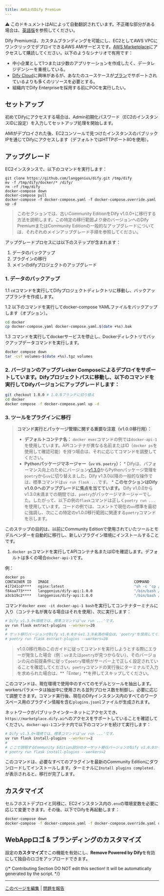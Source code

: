 ```yaml
---
title: AWS上のDify Premium
---
```


<Note> ⚠️ このドキュメントはAIによって自動翻訳されています。不正確な部分がある場合は、[英語版](/en/self-hosting/platform-guides/dify-premium)を参照してください。</Note>

Dify Premiumは、カスタムブランディングを可能にし、EC2としてAWS VPCにワンクリックでデプロイできるAWS AMIサービスです。[AWS Marketplace](https://aws.amazon.com/marketplace/pp/prodview-t22mebxzwjhu6)にアクセスして購読してください。以下のようなシナリオで有用です：

* 中小企業として1つまたは少数のアプリケーションを作成したく、データレジデンシーを重視している。
* [Dify Cloud](https://cloud.dify.ai)に興味があるが、あなたのユースケースが[プラン](https://dify.ai/pricing)でサポートされているよりも多くのリソースを必要とする。
* 組織内でDify Enterpriseを採用する前にPOCを実行したい。

## セットアップ

初めてDifyにアクセスする場合は、Admin初期化パスワード（EC2のインスタンスIDに設定）を入力してセットアップ処理を開始します。

AMIがデプロイされた後、EC2コンソールで見つけたインスタンスのパブリックIPを通じてDifyにアクセスします（デフォルトではHTTPポート80を使用）。

## アップグレード

EC2インスタンスで、以下のコマンドを実行します：

```
git clone https://github.com/langgenius/dify.git /tmp/dify
mv -f /tmp/dify/docker/* /dify/
rm -rf /tmp/dify
docker-compose down
docker-compose pull
docker-compose -f docker-compose.yaml -f docker-compose.override.yaml up -d
```

<Accordion title="Community Editionをv1.0.0+にアップグレード">

> このセクションでは、古いCommunity EditionをDify v1.0.0+に移行する方法を説明します。この特定の移行範囲*より後*のバージョンへのDify PremiumまたはCommunity Editionの一般的なアップグレードについては、それぞれのメインアップグレード手順を参照してください。

アップグレードプロセスには以下のステップが含まれます：

1. データのバックアップ
2. プラグインの移行
3. メインのdifyプロジェクトのアップグレード

### 1. データのバックアップ

1.1 `cd`コマンドを実行してDifyプロジェクトディレクトリに移動し、バックアップブランチを作成します。

1.2 以下のコマンドを実行してdocker-compose YAMLファイルをバックアップします（オプション）。

```bash
cd docker
cp docker-compose.yaml docker-compose.yaml.$(date +%s).bak
```

1.3 コマンドを実行してdockerサービスを停止し、Dockerディレクトリでバックアップデータコマンドを実行します。

```bash
docker compose down
tar -cvf volumes-$(date +%s).tgz volumes
```

### 2. バージョンのアップグレcker Composeによるデプロイをサポートしています。Difyプロジェクトパスに移動し、以下のコマンドを実行してDifyバージョンにアップグレードします：

```bash
git checkout 1.0.0 # 1.0.0ブランチに切り替え
cd docker
docker compose -f docker-compose.yaml up -d
```

### 3. ツールをプラグインに移行

> **コマンド実行とパッケージ管理に関する重要な注意（v1.0.0移行用）：**
> *   **デフォルトコンテナ名：** `docker exec`コマンドの例では`docker-api-1`を使用しています。APIコンテナが異なる名前またはID（`docker ps`を使用して確認可能）を持つ場合は、それに応じてコマンドを調整してください。
> *   **Pythonパッケージマネージャー（`uv` vs. `poetry`）：**
    *   Difyは、パフォーマンス向上のためにバージョン[v1.3.0](https://github.com/langgenius/dify/releases/tag/1.3.0)からPythonパッケージ管理を`poetry`から`uv`に切り替えました。Dify v1.3.0以降の一般的な操作では、標準コマンドは`uv run flask ...`です。
    *   **このセクションはDify v1.0.0へのアップグレードに焦点を当てています。** Dify v1.0.0からv1.3.0未満までの期間では、`poetry`がパッケージマネージャーでした。したがって、以下の例の`flask`コマンドは正しく`poetry run ...`を使用しています。コードの例では、コメントで現在の`uv`標準を最初に強調し、次にこの特定のv1.0.0移行範囲に関連する`poetry`コマンドを示します。

このステップの目的は、以前にCommunity Editionで使用されていたツールとモデルベンダーを自動的に移行し、新しいプラグイン環境にインストールすることです。

1.	`docker ps`コマンドを実行してAPIコンテナ名またはIDを確認します。デフォルトは多くの場合`docker-api-1`です。

例：

```bash
docker ps
CONTAINER ID   IMAGE                                       COMMAND                  CREATED       STATUS                 PORTS                                                                                                                             NAMES
417241cd****   nginx:latest                                "sh -c 'cp /docker-e…"   3 hours ago   Up 3 hours             0.0.0.0:80->80/tcp, :::80->80/tcp, 0.0.0.0:443->443/tcp, :::443->443/tcp                                                          docker-nginx-1
f84aa773****   langgenius/dify-api:1.0.0                   "/bin/bash /entrypoi…"   3 hours ago   Up 3 hours             5001/tcp                                                                                                                          docker-worker-1
a3cb19c2****   langgenius/dify-api:1.0.0                   "/bin/bash /entrypoi…"   3 hours ago   Up 3 hours             5001/tcp                                                                                                                          docker-api-1
```

コマンド`docker exec -it docker-api-1 bash`を実行してコンテナターミナルに入り（コンテナ名が異なる場合はそれを使用）、次に実行します：

```bash
# Dify v1.3.0+環境では、標準コマンドは'uv run ...'です。
uv run flask extract-plugins --workers=20
#
# ゲット移行バージョンがDify v1.0.0からv1.3.0未満の場合は、'poetry'を使用してください：
# poetry run flask extract-plugins --workers=20
```

> v1.0.0移行用のこのガイドに従ってコマンドを実行しようとする際にエラーが発生した場合（例：`uv`または`poetry`が見つからない）、そのバージョンの元の前提条件に従って`poetry`環境がサーバー上で正しく設定されていることを確認してください。`poetry`コマンドの実行後にターミナルで入力を求められた場合は、**「Enter」**を押してスキップしてください。

このコマンドは、現在環境で使用中のすべてのモデルとツールを抽出します。workersパラメータは抽出中に使用される並列プロセス数を制御し、必要に応じて調整できます。コマンド実行後、現在のDifyインスタンス内のすべてのワークスペース用のプラグイン情報を含む`plugins.jsonl`ファイルが生成されます。

ネットワークがパブリックインターネットにアクセスでき、`https://marketplace.dify.ai`へのアクセスをサポートしていることを確認してください。`docker-api-1`コンテナ内で以下のコマンドを続けて実行します：

```bash
# Dify v1.3.0+環境では、標準コマンドは'uv run ...'です。
uv run flask install-plugins --workers=2
#
# ここで説明するCommunity Edition部分のターゲット移行バージョンがDify v1.0.0からv1.3.0未満の場合は、'poetry'を使用してください：
# poetry run flask install-plugins --workers=2
```

このコマンドは、必要なすべてのプラグインを最新のCommunity Editionにダウンロードしてインストールします。ターミナルに`Install plugins completed.`が表示されると、移行が完了します。

</Accordion>

## カスタマイズ

セルフホストデプロイと同様に、EC2インスタンス内の`.env`の環境変数を必要に応じて変更できます。その後、以下でDifyを再起動します：

```bash
docker-compose down
docker-compose -f docker-compose.yaml -f docker-compose.override.yaml up -d
```

## WebAppロゴ & ブランディングのカスタマイズ

設定の**カスタマイズ**でこの機能を有効にし、**Remove Powered by Dify**を有効にして独自のロゴをアップロードできます。

{/*
Contributing Section
DO NOT edit this section!
It will be automatically generated by the script.
*/}

---

[このページを編集](https://github.com/langgenius/dify/self-hosting/dify-premium.mdx) | [問題を報告](https://github.com/langgenius/dify-docs/issues/new?template=docs.yml)